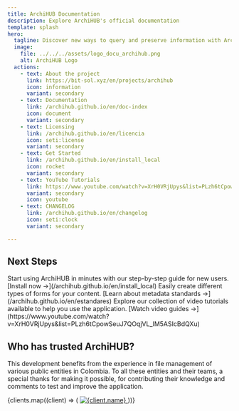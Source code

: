 ```yaml
---
title: ArchiHUB Documentation
description: Explore ArchiHUB's official documentation
template: splash
hero:
  tagline: Discover new ways to query and preserve information with ArchiHUB. Explore the project and learn how to start building lasting and accessible digital archives.
  image:
    file: ../../../assets/logo_docu_archihub.png
    alt: ArchiHUB Logo
  actions:
    - text: About the project
      link: https://bit-sol.xyz/en/projects/archihub
      icon: information
      variant: secondary
    - text: Documentation
      link: /archihub.github.io/en/doc-index
      icon: document
      variant: secondary
    - text: Licensing
      link: /archihub.github.io/en/licencia
      icon: seti:license
      variant: secondary
    - text: Get Started
      link: /archihub.github.io/en/install_local
      icon: rocket
      variant: secondary
    - text: YouTube Tutorials
      link: https://www.youtube.com/watch?v=XrH0VRjUpys&list=PLzh6tCpowSeuJ7QOqjVL_lM5ASIcBdQXu
      variant: secondary
      icon: youtube
    - text: CHANGELOG
      link: /archihub.github.io/en/changelog
      icon: seti:clock
      variant: secondary

---
```



## Next Steps
<CardGrid stagger>
  <Card title="Quick Start Guide" icon="rocket">
    Start using ArchiHUB in minutes with our step-by-step guide for new users. [Install now →](/archihub.github.io/en/install_local)
  </Card>
  <Card title="Metadata Standards" icon="star">
    Easily create different types of forms for your content. [Learn about metadata standards →](/archihub.github.io/en/estandares)
  </Card>
  <Card title="Video Guides" icon="youtube">
    Explore our collection of video tutorials available to help you use the application. [Watch video guides →](https://www.youtube.com/watch?v=XrH0VRjUpys&list=PLzh6tCpowSeuJ7QOqjVL_lM5ASIcBdQXu)
  </Card>
</CardGrid>

## Who has trusted ArchiHUB?

This development benefits from the experience in file management of various public entities in Colombia. To all these entities and their teams, a special thanks for making it possible, for contributing their knowledge and comments to test and improve the application.

<section className="clients">
  {clients.map((client) => (
    <a key={client.name} href={client.link} target="_blank" rel="noopener noreferrer" className="client">
      <img src={client.logo} alt={client.name} />
    </a>
  ))}
</section>
